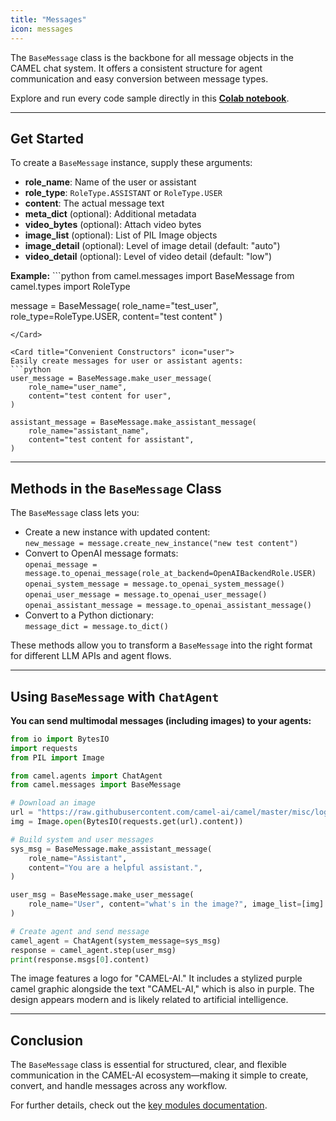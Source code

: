 ```yaml
---
title: "Messages"
icon: messages
---
```



<Card title="What is BaseMessage?" icon="message">
  The <code>BaseMessage</code> class is the backbone for all message objects in the CAMEL chat system. It offers a consistent structure for agent communication and easy conversion between message types.
</Card>

Explore and run every code sample directly in this <a href="https://colab.research.google.com/drive/1qyi4bnAbnYink-FKaAlJG9OipyEWXEsT?usp=sharing" target="_blank"><b>Colab notebook</b></a>.

---

## Get Started

<Card title="Creating a `BaseMessage`" icon="terminal">
  To create a <code>BaseMessage</code> instance, supply these arguments:
  <ul>
    <li><b>role_name</b>: Name of the user or assistant</li>
    <li><b>role_type</b>: <code>RoleType.ASSISTANT</code> or <code>RoleType.USER</code></li>
    <li><b>content</b>: The actual message text</li>
    <li><b>meta_dict</b> (optional): Additional metadata</li>
    <li><b>video_bytes</b> (optional): Attach video bytes</li>
    <li><b>image_list</b> (optional): List of PIL Image objects</li>
    <li><b>image_detail</b> (optional): Level of image detail (default: "auto")</li>
    <li><b>video_detail</b> (optional): Level of video detail (default: "low")</li>
  </ul>
  <b>Example:</b>
  ```python
  from camel.messages import BaseMessage
  from camel.types import RoleType

  message = BaseMessage(
      role_name="test_user",
      role_type=RoleType.USER,
      content="test content"
  )
  ```
</Card>

<Card title="Convenient Constructors" icon="user">
  Easily create messages for user or assistant agents:
  ```python
  user_message = BaseMessage.make_user_message(
      role_name="user_name", 
      content="test content for user",
  )

  assistant_message = BaseMessage.make_assistant_message(
      role_name="assistant_name",
      content="test content for assistant",
  )
  ```
</Card>

---

## Methods in the `BaseMessage` Class

<Card title="Flexible Message Manipulation" icon="shuffle">
  The <code>BaseMessage</code> class lets you:
  <ul>
    <li>
      Create a new instance with updated content:<br/>
      <code>new_message = message.create_new_instance("new test content")</code>
    </li>
    <li>
      Convert to OpenAI message formats:<br/>
      <code>openai_message = message.to_openai_message(role_at_backend=OpenAIBackendRole.USER)</code><br/>
      <code>openai_system_message = message.to_openai_system_message()</code><br/>
      <code>openai_user_message = message.to_openai_user_message()</code><br/>
      <code>openai_assistant_message = message.to_openai_assistant_message()</code>
    </li>
    <li>
      Convert to a Python dictionary:<br/>
      <code>message_dict = message.to_dict()</code>
    </li>
  </ul>
  <Tip>
    These methods allow you to transform a <code>BaseMessage</code> into the right format for different LLM APIs and agent flows.
  </Tip>
</Card>

---

## Using `BaseMessage` with `ChatAgent`

<Card title="Rich Message Example" icon="image">
  <b>You can send multimodal messages (including images) to your agents:</b>
</Card>

```python
from io import BytesIO
import requests
from PIL import Image

from camel.agents import ChatAgent
from camel.messages import BaseMessage

# Download an image
url = "https://raw.githubusercontent.com/camel-ai/camel/master/misc/logo_light.png"
img = Image.open(BytesIO(requests.get(url).content))

# Build system and user messages
sys_msg = BaseMessage.make_assistant_message(
    role_name="Assistant",
    content="You are a helpful assistant.",
)

user_msg = BaseMessage.make_user_message(
    role_name="User", content="what's in the image?", image_list=[img]
)

# Create agent and send message
camel_agent = ChatAgent(system_message=sys_msg)
response = camel_agent.step(user_msg)
print(response.msgs[0].content)
```

<Note type="success">
The image features a logo for "CAMEL-AI." It includes a stylized purple camel graphic alongside the text "CAMEL-AI," which is also in purple. The design appears modern and is likely related to artificial intelligence.
</Note>

---

## Conclusion

<Card title="Summary" icon="star">
  The <code>BaseMessage</code> class is essential for structured, clear, and flexible communication in the CAMEL-AI ecosystem—making it simple to create, convert, and handle messages across any workflow.
</Card>

For further details, check out the <a href="https://docs.camel-ai.org/key_modules/messages.html" target="_blank">key modules documentation</a>.

